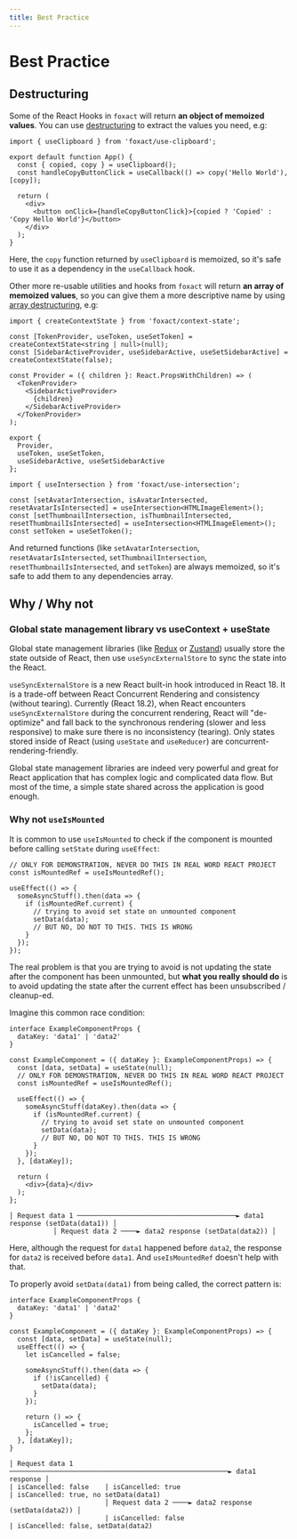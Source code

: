 ```yaml
---
title: Best Practice
---
```


# Best Practice

## Destructuring

Some of the React Hooks in `foxact` will return **an object of memoized values**. You can use [destructuring](https://developer.mozilla.org/en-US/docs/Web/JavaScript/Reference/Operators/Destructuring_assignment) to extract the values you need, e.g:

```tsx copy
import { useClipboard } from 'foxact/use-clipboard';

export default function App() {
  const { copied, copy } = useClipboard();
  const handleCopyButtonClick = useCallback(() => copy('Hello World'), [copy]);

  return (
    <div>
      <button onClick={handleCopyButtonClick}>{copied ? 'Copied' : 'Copy Hello World'}</button>
    </div>
  );
}
```

Here, the `copy` function returned by `useClipboard` is memoized, so it's safe to use it as a dependency in the `useCallback` hook.

Other more re-usable utilities and hooks from `foxact` will return **an array of memoized values**, so you can give them a more descriptive name by using [array destructuring](https://developer.mozilla.org/en-US/docs/Web/JavaScript/Reference/Operators/Destructuring_assignment#Array_destructuring), e.g:

```tsx filename="src/context/provider.tsx" copy
import { createContextState } from 'foxact/context-state';

const [TokenProvider, useToken, useSetToken] = createContextState<string | null>(null);
const [SidebarActiveProvider, useSidebarActive, useSetSidebarActive] = createContextState(false);

const Provider = ({ children }: React.PropsWithChildren) => (
  <TokenProvider>
    <SidebarActiveProvider>
      {children}
    </SidebarActiveProvider>
  </TokenProvider>
);

export {
  Provider,
  useToken, useSetToken,
  useSidebarActive, useSetSidebarActive
};
```
  
```tsx filename="src/App.tsx" copy
import { useIntersection } from 'foxact/use-intersection';

const [setAvatarIntersection, isAvatarIntersected, resetAvatarIsIntersected] = useIntersection<HTMLImageElement>();
const [setThumbnailIntersection, isThumbnailIntersected, resetThumbnailIsIntersected] = useIntersection<HTMLImageElement>();
const setToken = useSetToken();
```

And returned functions (like `setAvatarIntersection`, `resetAvatarIsIntersected`, `setThumbnailIntersection`, `resetThumbnailIsIntersected`, and `setToken`) are always memoized, so it's safe to add them to any dependencies array.

## Why / Why not

### Global state management library vs useContext + useState

Global state management libraries (like [Redux](https://redux.js.org/) or [Zustand](https://github.com/pmndrs/zustand)) usually store the state outside of React, then use `useSyncExternalStore` to sync the state into the React.

`useSyncExternalStore` is a new React built-in hook introduced in React 18. It is a trade-off between React Concurrent Rendering and consistency (without tearing). Currently (React 18.2), when React encounters `useSyncExternalStore` during the concurrent rendering, React will "de-optimize" and fall back to the synchronous rendering (slower and less responsive) to make sure there is no inconsistency (tearing). Only states stored inside of React (using `useState` and `useReducer`) are concurrent-rendering-friendly.

Global state management libraries are indeed very powerful and great for React application that has complex logic and complicated data flow. But most of the time, a simple state shared across the application is good enough.

### Why not `useIsMounted`

It is common to use `useIsMounted` to check if the component is mounted before calling `setState` during `useEffect`:

```tsx
// ONLY FOR DEMONSTRATION, NEVER DO THIS IN REAL WORD REACT PROJECT
const isMountedRef = useIsMountedRef();

useEffect(() => {
  someAsyncStuff().then(data => {
    if (isMountedRef.current) {
      // trying to avoid set state on unmounted component
      setData(data);
      // BUT NO, DO NOT TO THIS. THIS IS WRONG
    }
  });
});
```

The real problem is that you are trying to avoid is not updating the state after the component has been unmounted, but **what you really should do** is to avoid updating the state after the current effect has been unsubscribed / cleanup-ed.

Imagine this common race condition:

```tsx
interface ExampleComponentProps {
  dataKey: 'data1' | 'data2'
}

const ExampleComponent = ({ dataKey }: ExampleComponentProps) => {
  const [data, setData] = useState(null);
  // ONLY FOR DEMONSTRATION, NEVER DO THIS IN REAL WORD REACT PROJECT
  const isMountedRef = useIsMountedRef();

  useEffect(() => {
    someAsyncStuff(dataKey).then(data => {
      if (isMountedRef.current) {
        // trying to avoid set state on unmounted component
        setData(data);
        // BUT NO, DO NOT TO THIS. THIS IS WRONG
      }
    });
  }, [dataKey]);

  return (
    <div>{data}</div>
  );
};
```

```
│ Request data 1 ────────────────────────────────────────► data1 response (setData(data1)) │
           │ Request data 2 ────► data2 response (setData(data2)) │
```

Here, although the request for `data1` happened before `data2`, the response for `data2` is received before `data1`. And `useIsMountedRef` doesn't help with that.

To properly avoid `setData(data1)` from being called, the correct pattern is:

```tsx
interface ExampleComponentProps {
  dataKey: 'data1' | 'data2'
}

const ExampleComponent = ({ dataKey }: ExampleComponentProps) => {
  const [data, setData] = useState(null);
  useEffect(() => {
    let isCancelled = false;

    someAsyncStuff().then(data => {
      if (!isCancelled) {
        setData(data);
      }
    });

    return () => {
      isCancelled = true;
    };
  }, [dataKey]);
}
```

```
│ Request data 1 ───────────────────────────────────────────────────────► data1 response │
| isCancelled: false    | isCancelled: true                                              | isCancelled: true, no setData(data1)
                        │ Request data 2 ────► data2 response (setData(data2)) │
                        | isCancelled: false                                   | isCancelled: false, setData(data2)
```


